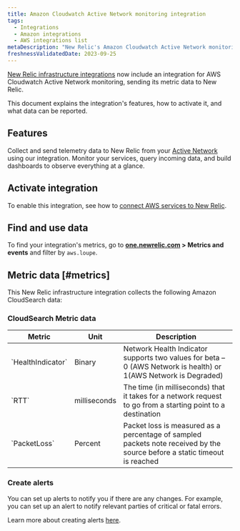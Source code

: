 ```yaml
---
title: Amazon Cloudwatch Active Network monitoring integration
tags:
  - Integrations
  - Amazon integrations
  - AWS integrations list
metaDescription: "New Relic's Amazon Cloudwatch Active Network monitoring  integration: what data it reports and how to enable it."
freshnessValidatedDate: 2023-09-25
---
```


[New Relic infrastructure integrations](/docs/infrastructure/integrations-getting-started/getting-started/introduction-infrastructure-integrations) now include an integration for AWS Cloudwatch Active Network monitoring, sending its metric data to New Relic.

This document explains the integration's features, how to activate it, and what data can be reported.

## Features

Collect and send telemetry data to New Relic from your [Active Network](https://aws.amazon.com/cloudsearch/) using our integration. Monitor your services, query incoming data, and build dashboards to observe everything at a glance.

## Activate integration

To enable this integration, see how to [connect AWS services to New Relic](/docs/infrastructure/amazon-integrations/connect/aws-metric-stream-setup/).

## Find and use data

To find your integration's metrics, go to **[one.newrelic.com](https://one.newrelic.com/all-capabilities) > Metrics and events** and filter by `aws.loupe`.

## Metric data [#metrics]

This New Relic infrastructure integration collects the following Amazon CloudSearch data:

### CloudSearch Metric data
<table>
   <thead>
      <tr>
         <th style={{ width: "220px" }}>
         Metric 
         </th>
         <th>
            Unit  
         </th>
         <th>
            Description
         </th>
      </tr>
   </thead>
   <tbody>
      <tr>
         <td>
            `HealthIndicator`
         </td>
         <td>
            Binary
         </td>
         <td>
            Network Health Indicator supports two values for beta – 0 (AWS Network is health) or 1(AWS Network is Degraded)
         </td>
      </tr>
      <tr>
         <td>
            `RTT`
         </td>
         <td>
            milliseconds
         </td>
         <td>
The time (in milliseconds) that it takes for a network request to go from a starting point to a destination
         </td>
      </tr>
      <tr>
         <td>
            `PacketLoss`
         </td>
         <td>
            Percent
         </td>
         <td>
            Packet loss is measured as a percentage of sampled packets note received by the source before a static timeout is reached
         </td>
      </tr>
   </tbody>
</table>



### Create alerts

You can set up alerts to notify you if there are any changes. For example, you can set up an alert to notify relevant parties of critical or fatal errors.

Learn more about creating alerts [here](/docs/alerts-applied-intelligence/new-relic-alerts/learn-alerts/introduction-alerts/).
